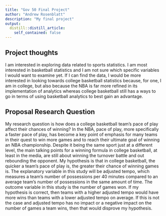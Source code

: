 ```yaml
---
title: "Gov 50 Final Project"
author: "Andrew Rosenblatt"
description: "My final project"
output:
  distill::distill_article:
    self_contained: false
---
```




## Project thoughts

I am interested in exploring data related to sports statistics. I am most interested in basketball statistics and I am not sure which specific variables I would want to examine yet. If I can find the data, I would be more interested in looking towards college basketball statistics because, for one, I am in college, but also because the NBA is far more refined in its implementation of analytics whereas college basketball still has a ways to go in terms of using basketball analytics to best gain an advantage.

## Proposal Research Question

My research question is how does a college basketball team's pace of play affect their chances of winning? In the NBA, pace of play, more specifically a faster pace of play, has become a key point of emphasis for many teams in their quest to win more games and to reach their ultimate goal of winning an NBA championship. Despite it being the same sport just at a different level, the main talking points for a winning formula in college basketball, at least in the media, are still about winning the turnover battle and out rebounding the opponent. My hypothesis is that in college basketball, the quicker a team's pace of play is, the greater their chance of winning games is. The explanatory variable in this study will be adjusted tempo, which measures a team's number of possessions per 40 minutes compared to an average team's number of possessions in the same amount of time. The outcome variable in this study is the number of games won. If my hypothesis is correct, then teams with a higher adjusted tempo would have more wins than teams with a lower adjusted tempo on average. If this is not the case and adjusted tempo has no impact or a negative impact on the number of games a team wins, then that would disprove my hypothesis.

